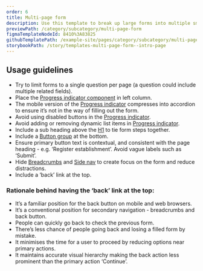 ```yaml
---
order: 6
title: Multi-page form
description: Use this template to break up large forms into multiple smaller steps to decrease cognitive load.
previewPath: /category/subcategory/multi-page-form
figmaTemplateNodeId: 8410%3A83825
githubTemplatePath: /example-site/pages/category/subcategory/multi-page-form/index.tsx
storybookPath: /story/templates-multi-page-form--intro-page
---
```


## Usage guidelines

- Try to limit forms to a single question per page (a question could include multiple related fields).
- Place the [Progress indicator component](/components/progress-indicator) in left column.
- The mobile version of the [Progress indicator](/components/progress-indicator) compresses into accordion to ensure it’s not in the way of filling out the form.
- Avoid using disabled buttons in the [Progress indicator](/components/progress-indicator).
- Avoid adding or removing dynamic list items in [Progress indicator](/components/progress-indicator).
- Include a sub heading above the [H1](/components/heading) to tie form steps together.
- Include a [Button group](/components/button#button-groups) at the bottom.
- Ensure primary button text is contextual, and consistent with the page heading - e.g. ‘Register establishment’. Avoid vague labels such as ‘Submit’.
- Hide [Breadcrumbs](/components/breadcrumbs) and [Side nav](/components/side-nav) to create focus on the form and reduce distractions.
- Include a ‘back’ link at the top.

### Rationale behind having the ‘back’ link at the top:

- It’s a familiar position for the back button on mobile and web browsers.
- It’s a conventional position for secondary navigation - breadcrumbs and back button.
- People can quickly go back to check the previous form.
- There’s less chance of people going back and losing a filled form by mistake.
- It minimises the time for a user to proceed by reducing options near primary actions.
- It maintains accurate visual hierarchy making the back action less prominent than the primary action ‘Continue’.
